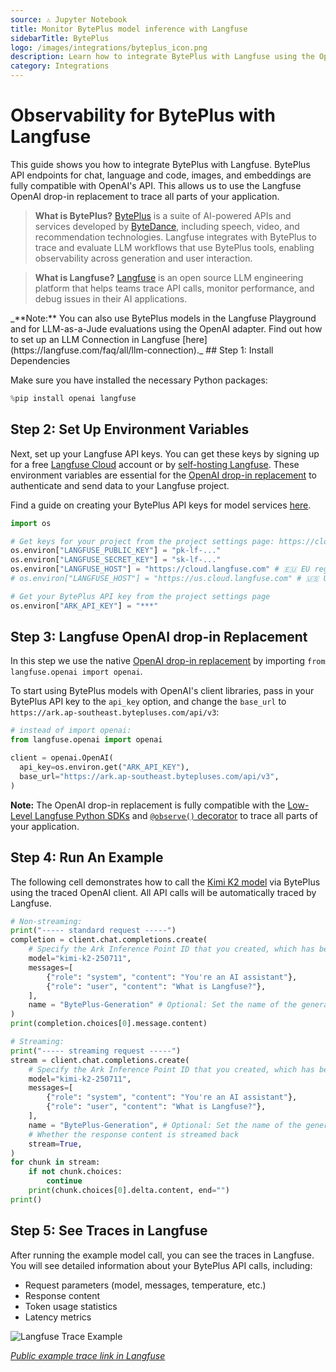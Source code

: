 ```yaml
---
source: ⚠️ Jupyter Notebook
title: Monitor BytePlus model inference with Langfuse
sidebarTitle: BytePlus
logo: /images/integrations/byteplus_icon.png
description: Learn how to integrate BytePlus with Langfuse using the OpenAI drop-in replacement.
category: Integrations
---
```


# Observability for BytePlus with Langfuse

This guide shows you how to integrate BytePlus with Langfuse. BytePlus API endpoints for chat, language and code, images, and embeddings are fully compatible with OpenAI's API. This allows us to use the Langfuse OpenAI drop-in replacement to trace all parts of your application.

> **What is BytePlus?** [BytePlus](https://www.byteplus.com/) is a suite of AI-powered APIs and services developed by [ByteDance](https://www.bytedance.com/en/), including speech, video, and recommendation technologies. Langfuse integrates with BytePlus to trace and evaluate LLM workflows that use BytePlus tools, enabling observability across generation and user interaction.

> **What is Langfuse?** [Langfuse](https://langfuse.com) is an open source LLM engineering platform that helps teams trace API calls, monitor performance, and debug issues in their AI applications.

<Callout type="info" emoji="ℹ️">
_**Note:** You can also use BytePlus models in the Langfuse Playground and for LLM-as-a-Jude evaluations using the OpenAI adapter. Find out how to set up an LLM Connection in Langfuse [here](https://langfuse.com/faq/all/llm-connection)._
</Callout>

<Steps>
## Step 1: Install Dependencies

Make sure you have installed the necessary Python packages:


```python
%pip install openai langfuse
```

## Step 2: Set Up Environment Variables

Next, set up your Langfuse API keys. You can get these keys by signing up for a free [Langfuse Cloud](https://cloud.langfuse.com/) account or by [self-hosting Langfuse](https://langfuse.com/self-hosting). These environment variables are essential for the [OpenAI drop-in replacement](https://langfuse.com/integrations/model-providers/openai-py) to authenticate and send data to your Langfuse project.

Find a guide on creating your BytePlus API keys for model services [here](https://docs.byteplus.com/en/docs/ModelArk/1399008). 


```python
import os

# Get keys for your project from the project settings page: https://cloud.langfuse.com
os.environ["LANGFUSE_PUBLIC_KEY"] = "pk-lf-..." 
os.environ["LANGFUSE_SECRET_KEY"] = "sk-lf-..." 
os.environ["LANGFUSE_HOST"] = "https://cloud.langfuse.com" # 🇪🇺 EU region
# os.environ["LANGFUSE_HOST"] = "https://us.cloud.langfuse.com" # 🇺🇸 US region

# Get your BytePlus API key from the project settings page
os.environ["ARK_API_KEY"] = "***"
```

## Step 3: Langfuse OpenAI drop-in Replacement

In this step we use the native [OpenAI drop-in replacement](https://langfuse.com/integrations/model-providers/openai-py) by importing `from langfuse.openai import openai`.

To start using BytePlus models with OpenAI's client libraries, pass in your BytePlus API key to the `api_key` option, and change the `base_url` to `https://ark.ap-southeast.bytepluses.com/api/v3`:


```python
# instead of import openai:
from langfuse.openai import openai

client = openai.OpenAI(
  api_key=os.environ.get("ARK_API_KEY"),
  base_url="https://ark.ap-southeast.bytepluses.com/api/v3",
)
```

**Note:** The OpenAI drop-in replacement is fully compatible with the [Low-Level Langfuse Python SDKs](https://langfuse.com/docs/sdk/python/low-level-sdk) and [`@observe()` decorator](https://langfuse.com/docs/sdk/python/decorators) to trace all parts of your application.

## Step 4: Run An Example

The following cell demonstrates how to call the [Kimi K2 model](https://moonshotai.github.io/Kimi-K2/) via BytePlus using the traced OpenAI client. All API calls will be automatically traced by Langfuse.


```python
# Non-streaming:
print("----- standard request -----")
completion = client.chat.completions.create(
    # Specify the Ark Inference Point ID that you created, which has been changed for you here to your Endpoint ID
    model="kimi-k2-250711",
    messages=[
        {"role": "system", "content": "You're an AI assistant"},
        {"role": "user", "content": "What is Langfuse?"},
    ],
    name = "BytePlus-Generation" # Optional: Set the name of the generation in Langfuse
)
print(completion.choices[0].message.content)
```


```python
# Streaming:
print("----- streaming request -----")
stream = client.chat.completions.create(
    # Specify the Ark Inference Point ID that you created, which has been changed for you here to your Endpoint ID
    model="kimi-k2-250711",
    messages=[
        {"role": "system", "content": "You're an AI assistant"},
        {"role": "user", "content": "What is Langfuse?"},
    ],
    name = "BytePlus-Generation", # Optional: Set the name of the generation in Langfuse
    # Whether the response content is streamed back
    stream=True,
)
for chunk in stream:
    if not chunk.choices:
        continue
    print(chunk.choices[0].delta.content, end="")
print()
```

## Step 5: See Traces in Langfuse

After running the example model call, you can see the traces in Langfuse. You will see detailed information about your BytePlus API calls, including:

- Request parameters (model, messages, temperature, etc.)
- Response content
- Token usage statistics
- Latency metrics

![Langfuse Trace Example](https://langfuse.com/images/cookbook/integration_byteplus/byteplus-trace.png)

_[Public example trace link in Langfuse](https://cloud.langfuse.com/project/cloramnkj0002jz088vzn1ja4/traces/b526e1fb8e94dd1e8a17bda69e596199?display=details%3Ftimestamp%3D2025-08-01T09%3A32%3A36.190Z&observation=31a9697edf561af3)_
</Steps>

